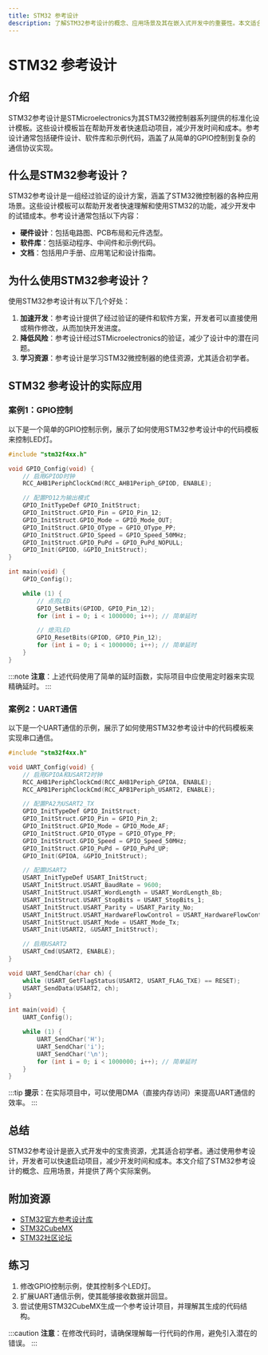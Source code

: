 ```yaml
---
title: STM32 参考设计
description: 了解STM32参考设计的概念、应用场景及其在嵌入式开发中的重要性。本文适合初学者，包含代码示例和实际案例。
---
```


# STM32 参考设计

## 介绍

STM32参考设计是STMicroelectronics为其STM32微控制器系列提供的标准化设计模板。这些设计模板旨在帮助开发者快速启动项目，减少开发时间和成本。参考设计通常包括硬件设计、软件库和示例代码，涵盖了从简单的GPIO控制到复杂的通信协议实现。

## 什么是STM32参考设计？

STM32参考设计是一组经过验证的设计方案，涵盖了STM32微控制器的各种应用场景。这些设计模板可以帮助开发者快速理解和使用STM32的功能，减少开发中的试错成本。参考设计通常包括以下内容：

- **硬件设计**：包括电路图、PCB布局和元件选型。
- **软件库**：包括驱动程序、中间件和示例代码。
- **文档**：包括用户手册、应用笔记和设计指南。

## 为什么使用STM32参考设计？

使用STM32参考设计有以下几个好处：

1. **加速开发**：参考设计提供了经过验证的硬件和软件方案，开发者可以直接使用或稍作修改，从而加快开发进度。
2. **降低风险**：参考设计经过STMicroelectronics的验证，减少了设计中的潜在问题。
3. **学习资源**：参考设计是学习STM32微控制器的绝佳资源，尤其适合初学者。

## STM32 参考设计的实际应用

### 案例1：GPIO控制

以下是一个简单的GPIO控制示例，展示了如何使用STM32参考设计中的代码模板来控制LED灯。

```c
#include "stm32f4xx.h"

void GPIO_Config(void) {
    // 启用GPIOD时钟
    RCC_AHB1PeriphClockCmd(RCC_AHB1Periph_GPIOD, ENABLE);

    // 配置PD12为输出模式
    GPIO_InitTypeDef GPIO_InitStruct;
    GPIO_InitStruct.GPIO_Pin = GPIO_Pin_12;
    GPIO_InitStruct.GPIO_Mode = GPIO_Mode_OUT;
    GPIO_InitStruct.GPIO_OType = GPIO_OType_PP;
    GPIO_InitStruct.GPIO_Speed = GPIO_Speed_50MHz;
    GPIO_InitStruct.GPIO_PuPd = GPIO_PuPd_NOPULL;
    GPIO_Init(GPIOD, &GPIO_InitStruct);
}

int main(void) {
    GPIO_Config();

    while (1) {
        // 点亮LED
        GPIO_SetBits(GPIOD, GPIO_Pin_12);
        for (int i = 0; i < 1000000; i++); // 简单延时

        // 熄灭LED
        GPIO_ResetBits(GPIOD, GPIO_Pin_12);
        for (int i = 0; i < 1000000; i++); // 简单延时
    }
}
```

:::note
**注意**：上述代码使用了简单的延时函数，实际项目中应使用定时器来实现精确延时。
:::

### 案例2：UART通信

以下是一个UART通信的示例，展示了如何使用STM32参考设计中的代码模板来实现串口通信。

```c
#include "stm32f4xx.h"

void UART_Config(void) {
    // 启用GPIOA和USART2时钟
    RCC_AHB1PeriphClockCmd(RCC_AHB1Periph_GPIOA, ENABLE);
    RCC_APB1PeriphClockCmd(RCC_APB1Periph_USART2, ENABLE);

    // 配置PA2为USART2_TX
    GPIO_InitTypeDef GPIO_InitStruct;
    GPIO_InitStruct.GPIO_Pin = GPIO_Pin_2;
    GPIO_InitStruct.GPIO_Mode = GPIO_Mode_AF;
    GPIO_InitStruct.GPIO_OType = GPIO_OType_PP;
    GPIO_InitStruct.GPIO_Speed = GPIO_Speed_50MHz;
    GPIO_InitStruct.GPIO_PuPd = GPIO_PuPd_UP;
    GPIO_Init(GPIOA, &GPIO_InitStruct);

    // 配置USART2
    USART_InitTypeDef USART_InitStruct;
    USART_InitStruct.USART_BaudRate = 9600;
    USART_InitStruct.USART_WordLength = USART_WordLength_8b;
    USART_InitStruct.USART_StopBits = USART_StopBits_1;
    USART_InitStruct.USART_Parity = USART_Parity_No;
    USART_InitStruct.USART_HardwareFlowControl = USART_HardwareFlowControl_None;
    USART_InitStruct.USART_Mode = USART_Mode_Tx;
    USART_Init(USART2, &USART_InitStruct);

    // 启用USART2
    USART_Cmd(USART2, ENABLE);
}

void UART_SendChar(char ch) {
    while (USART_GetFlagStatus(USART2, USART_FLAG_TXE) == RESET);
    USART_SendData(USART2, ch);
}

int main(void) {
    UART_Config();

    while (1) {
        UART_SendChar('H');
        UART_SendChar('i');
        UART_SendChar('\n');
        for (int i = 0; i < 1000000; i++); // 简单延时
    }
}
```

:::tip
**提示**：在实际项目中，可以使用DMA（直接内存访问）来提高UART通信的效率。
:::

## 总结

STM32参考设计是嵌入式开发中的宝贵资源，尤其适合初学者。通过使用参考设计，开发者可以快速启动项目，减少开发时间和成本。本文介绍了STM32参考设计的概念、应用场景，并提供了两个实际案例。

## 附加资源

- [STM32官方参考设计库](https://www.st.com/en/embedded-software/stm32-standard-peripheral-libraries.html)
- [STM32CubeMX](https://www.st.com/en/development-tools/stm32cubemx.html)
- [STM32社区论坛](https://community.st.com/s/)

## 练习

1. 修改GPIO控制示例，使其控制多个LED灯。
2. 扩展UART通信示例，使其能够接收数据并回显。
3. 尝试使用STM32CubeMX生成一个参考设计项目，并理解其生成的代码结构。

:::caution
**注意**：在修改代码时，请确保理解每一行代码的作用，避免引入潜在的错误。
:::